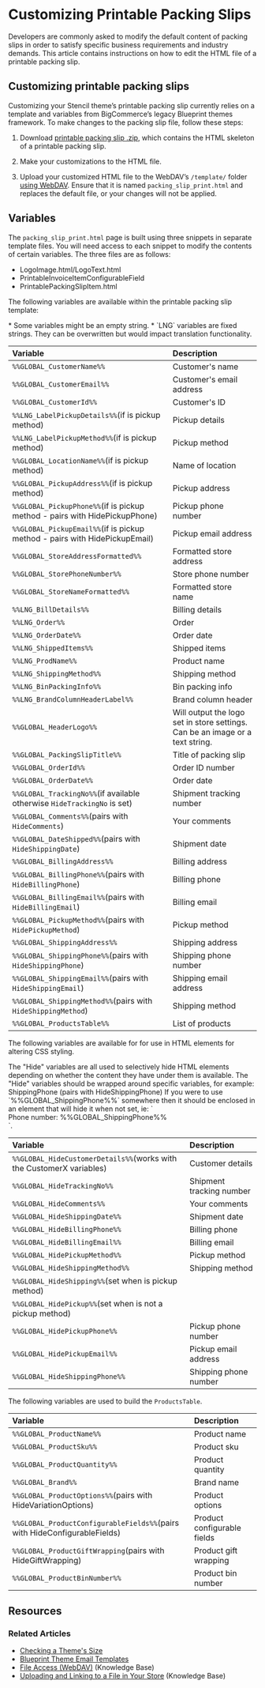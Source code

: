 # Customizing Printable Packing Slips

 

Developers are commonly asked to modify the default content of packing slips in order to satisfy specific business requirements and industry demands. This article contains instructions on how to edit the HTML file of a printable packing slip.

## Customizing printable packing slips

Customizing your Stencil theme’s printable packing slip currently relies on a template and variables from BigCommerce’s legacy Blueprint themes framework. To make changes to the packing slip file, follow these steps:


1. Download [printable packing slip .zip](https://storage.googleapis.com/bigcommerce-production-dev-center/template-files/packing_slip_printable.zip), which contains the HTML skeleton of a printable packing slip.

2. Make your customizations to the HTML file.

3. Upload your customized HTML file to the WebDAV’s `/template/` folder [using WebDAV](https://support.bigcommerce.com/s/article/File-Access-WebDAV). Ensure that it is named `packing_slip_print.html` and replaces the default file, or your changes will not be applied.

## Variables

The `packing_slip_print.html` page is built using three snippets in separate template files. You will need access to each snippet to modify the contents of certain variables. The three files are as follows:

* LogoImage.html/LogoText.html
* PrintableInvoiceItemConfigurableField
* PrintablePackingSlipItem.html


The following variables are available within the printable packing slip template:

<Callout type="info">
* Some variables might be an empty string.
* `LNG` variables are fixed strings. They can be overwritten but would impact translation functionality.
</Callout>

| Variable          |         Description |
|:------------------|:--------------------|
| `%%GLOBAL_CustomerName%%` |  Customer's name           |
| `%%GLOBAL_CustomerEmail%%`|  Customer's email address  |
| `%%GLOBAL_CustomerId%%`   |  Customer's ID             |
| `%%LNG_LabelPickupDetails%%`(if is pickup method) | Pickup details  |
| `%%LNG_LabelPickupMethod%%`(if is pickup method)  | Pickup method   |  
| `%%GLOBAL_LocationName%%`(if is pickup method)    | Name of location |
| `%%GLOBAL_PickupAddress%%`(if is pickup method)   | Pickup address  |
| `%%GLOBAL_PickupPhone%%`(if is pickup method - pairs with HidePickupPhone) | Pickup phone number  |
| `%%GLOBAL_PickupEmail%%`(if is pickup method - pairs with HidePickupEmail) | Pickup email address |
| `%%GLOBAL_StoreAddressFormatted%%`  | Formatted store address  |
| `%%GLOBAL_StorePhoneNumber%%`   | Store phone number    |
| `%%GLOBAL_StoreNameFormatted%%` | Formatted store name  |
| `%%LNG_BillDetails%%`     | Billing details   |
| `%%LNG_Order%%`           | Order             |
| `%%LNG_OrderDate%%`       | Order date        |
| `%%LNG_ShippedItems%%`    | Shipped items     |  
| `%%LNG_ProdName%%`        | Product name      |
| `%%LNG_ShippingMethod%%`  | Shipping method   |
| `%%LNG_BinPackingInfo%%`  | Bin packing info  |  
| `%%LNG_BrandColumnHeaderLabel%%`| Brand column header |
| `%%GLOBAL_HeaderLogo%%`   | Will output the logo set in store settings. Can be an image or a text string.|
| `%%GLOBAL_PackingSlipTitle%%` | Title of packing slip  |
| `%%GLOBAL_OrderId%%`      | Order ID number     |
| `%%GLOBAL_OrderDate%%`    | Order date          |
| `%%GLOBAL_TrackingNo%%`(if available otherwise `HideTrackingNo` is set) | Shipment tracking number |
| `%%GLOBAL_Comments%%`(pairs with `HideComments`)         | Your comments      |
| `%%GLOBAL_DateShipped%%`(pairs with `HideShippingDate`)  | Shipment date      |
| `%%GLOBAL_BillingAddress%%`                              | Billing address    |
| `%%GLOBAL_BillingPhone%%`(pairs with `HideBillingPhone`) | Billing phone      |
| `%%GLOBAL_BillingEmail%%`(pairs with `HideBillingEmail`) | Billing email      |
| `%%GLOBAL_PickupMethod%%`(pairs with `HidePickupMethod`) | Pickup method      |
| `%%GLOBAL_ShippingAddress%%`                             | Shipping address   |
| `%%GLOBAL_ShippingPhone%%`(pairs with `HideShippingPhone`)  | Shipping phone number   |
| `%%GLOBAL_ShippingEmail%%`(pairs with `HideShippingEmail`)  | Shipping email address  |
| `%%GLOBAL_ShippingMethod%%`(pairs with `HideShippingMethod`)| Shipping method         |
| `%%GLOBAL_ProductsTable%%`                                  |    List of products     |

The following variables are available for for use in HTML elements for altering CSS styling.

<Callout type="info">
The "Hide" variables are all used to selectively hide HTML elements depending on whether the content they have under them is available. The "Hide" variables should be wrapped around specific variables, for example:
ShippingPhone (pairs with HideShippingPhone)
If you were to use `%%GLOBAL_ShippingPhone%%` somewhere then it should be enclosed in an element that will hide it when not set, ie:
`<div style=%%GLOBAL_HideShippingPhone%%>Phone number: %%GLOBAL_ShippingPhone%%</div>`.
</Callout>

| Variable          |         Description |
|:------------------|:--------------------|
| `%%GLOBAL_HideCustomerDetails%%`(works with the CustomerX variables) |  Customer details  |
| `%%GLOBAL_HideTrackingNo%%`|  Shipment tracking number |
| `%%GLOBAL_HideComments%%`  |   Your comments           |
| `%%GLOBAL_HideShippingDate%%`|  Shipment date          |
| `%%GLOBAL_HideBillingPhone%%`|   Billing phone         |
| `%%GLOBAL_HideBillingEmail%%`|   Billing email         |
| `%%GLOBAL_HidePickupMethod%%`|   Pickup method         |
| `%%GLOBAL_HideShippingMethod%%`|   Shipping method     |
| `%%GLOBAL_HideShipping%%`(set when is pickup method)|   |
| `%%GLOBAL_HidePickup%%`(set when is not a pickup method)|   |
| `%%GLOBAL_HidePickupPhone%%`| Pickup phone number  |
| `%%GLOBAL_HidePickupEmail%%`|  Pickup email address |
| `%%GLOBAL_HideShippingPhone%%`| Shipping phone number  |

The following variables are used to build the `ProductsTable`.

| Variable          |         Description |
|:------------------|:--------------------|
| `%%GLOBAL_ProductName%%`      |  Product name  |
| `%%GLOBAL_ProductSku%%`       |  Product sku   |
| `%%GLOBAL_ProductQuantity%%`  |  Product quantity |
| `%%GLOBAL_Brand%%`            |  Brand name      |
| `%%GLOBAL_ProductOptions%%`(pairs with HideVariationOptions)|  Product options      |
| `%%GLOBAL_ProductConfigurableFields%%`(pairs with HideConfigurableFields)  |  Product configurable fields   |
| `%%GLOBAL_ProductGiftWrapping`(pairs with HideGiftWrapping) |   Product gift wrapping      |
| `%%GLOBAL_ProductBinNumber%%` |   Product bin number       |



## Resources

### Related Articles

* [Checking a Theme's Size](/docs/storefront/stencil/deployment/theme-size)
* [Blueprint Theme Email Templates](/archive/storefront/blueprint/themes/email-templates)
* [File Access (WebDAV)](https://support.bigcommerce.com/s/article/File-Access-WebDAV) (Knowledge Base)
* [Uploading and Linking to a File in Your Store](https://support.bigcommerce.com/s/article/How-do-I-add-and-link-to-a-file-in-my-store#upload-a-file) (Knowledge Base)
